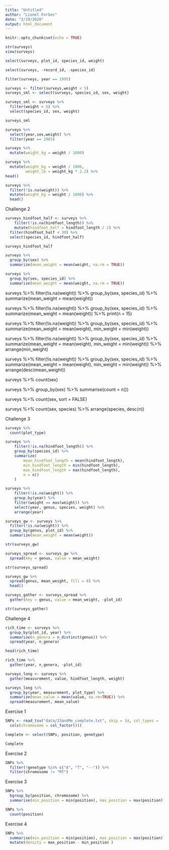 ```yaml
---
title: "Untitled"
author: "Lionel Forbes"
date: "2/19/2020"
output: html_document
---
```


```r
knitr::opts_chunk$set(echo = TRUE)
```

```r
str(surveys)
view(surveys)
```

```r
select(surveys, plot_id, species_id, weight)
```
```r
select(surveys, -record_id, -species_id)
```

```r
filter(surveys, year == 1995)
```

```r
surveys <- filter(surveys,weight < 5)
surveys_sml <- select(surveys, species_id, sex, weight)
```

```r
surveys_sml <- surveys %>% 
  filter(weight < 5) %>% 
  select(species_id, sex, weight)

surveys_sml
```

```r
surveys %>% 
  select(year,sex,weight) %>% 
  filter(year == 1985)
```

```r
surveys %>% 
  mutate(weight_kg = weight / 1000)
```

```r
surveys %>% 
  mutate(weight_kg = weight / 1000,
         weight_lb = weight_kg * 2.2) %>% 
head()
```

```r
surveys %>%
  filter(!is.na(weight)) %>%
  mutate(weight_kg = weight / 1000) %>%
  head()
```

Challenge 2
```r
surveys_hindfoot_half <- surveys %>%
    filter(!is.na(hindfoot_length)) %>%
    mutate(hindfoot_half = hindfoot_length / 2) %>%
  filter(hindfoot_half < 30) %>% 
  select(species_id, hindfoot_half)

surveys_hindfoot_half
```

```r
surveys %>%
  group_by(sex) %>%
  summarize(mean_weight = mean(weight, na.rm = TRUE))

```

```r
surveys %>%
  group_by(sex, species_id) %>%
  summarize(mean_weight = mean(weight, na.rm = TRUE))
```

surveys %>%
  filter(!is.na(weight)) %>%
  group_by(sex, species_id) %>%
  summarize(mean_weight = mean(weight))

surveys %>%
  filter(!is.na(weight)) %>%
  group_by(sex, species_id) %>%
  summarize(mean_weight = mean(weight)) %>%
  print(n = 15)
  
surveys %>%
  filter(!is.na(weight)) %>%
  group_by(sex, species_id) %>%
  summarize(mean_weight = mean(weight),
            min_weight = min(weight))

surveys %>%
  filter(!is.na(weight)) %>%
  group_by(sex, species_id) %>%
  summarize(mean_weight = mean(weight),
            min_weight = min(weight)) %>%
  arrange(min_weight)
  
  surveys %>%
  filter(!is.na(weight)) %>%
  group_by(sex, species_id) %>%
  summarize(mean_weight = mean(weight),
            min_weight = min(weight)) %>%
  arrange(desc(mean_weight))
  
surveys %>%
    count(sex)

surveys %>%
    group_by(sex) %>%
    summarise(count = n())
    
surveys %>%
    count(sex, sort = FALSE) 
    
surveys %>%
  count(sex, species) %>%
  arrange(species, desc(n))

Challenge 3
```r
surveys %>% 
  count(plot_type)

surveys %>%
    filter(!is.na(hindfoot_length)) %>%
    group_by(species_id) %>%
    summarize(
        mean_hindfoot_length = mean(hindfoot_length),
        min_hindfoot_length = min(hindfoot_length),
        max_hindfoot_length = max(hindfoot_length),
        n = n()
    )

surveys %>%
    filter(!is.na(weight)) %>%
    group_by(year) %>%
    filter(weight == max(weight)) %>%
    select(year, genus, species, weight) %>%
    arrange(year)
```

```r
surveys_gw <- surveys %>%
  filter(!is.na(weight)) %>%
  group_by(genus, plot_id) %>%
  summarize(mean_weight = mean(weight))

str(surveys_gw)
```


```r
surveys_spread <- surveys_gw %>%
  spread(key = genus, value = mean_weight)

str(surveys_spread)

surveys_gw %>%
  spread(genus, mean_weight, fill = 0) %>%
  head()

```

```r
surveys_gather <- surveys_spread %>%
  gather(key = genus, value = mean_weight, -plot_id)

str(surveys_gather)
```


Challenge 4
```r
rich_time <- surveys %>%
  group_by(plot_id, year) %>%
  summarize(n_genera = n_distinct(genus)) %>%
  spread(year, n_genera)

head(rich_time)
```

```r
rich_time %>%
  gather(year, n_genera, -plot_id)
```

```r
surveys_long <- surveys %>%
  gather(measurement, value, hindfoot_length, weight)
```

```r
surveys_long %>%
  group_by(year, measurement, plot_type) %>%
  summarize(mean_value = mean(value, na.rm=TRUE)) %>%
  spread(measurement, mean_value)
```


Exercise 1
```r
SNPs <- read_tsv("data/23andMe_complete.txt", skip = 14, col_types = 
  cols(chromosome = col_factor()))

Complete <- select(SNPs, position, genotype)

Complete

```

Exercise 2
```r
SNPs %>% 
  filter(!genotype %in% c("A", "T", "--")) %>% 
  filter(chromosome != "MT")

```

Exercise 3
```r
SNPs %>% 
  bgroup_by(position, chromosome) %>% 
  summarise(min_position = min(position), max_position = max(position)) 
```
```r
SNPs %>%
  count(position)
```

Exercise 4


```r
SNPs %>% 
  summarise(min_position = min(position), max_position = max(position)) %>% 
  mutate(density = max_position - min_position )
```


